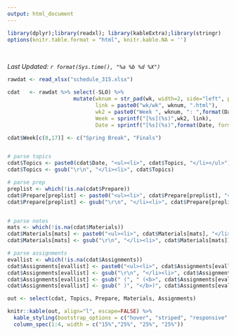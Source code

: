 ```yaml
---
output: html_document
---
```

```r
library(dplyr);library(readxl); library(kableExtra);library(stringr)
options(knitr.table.format = "html", knitr.kable.NA = '') 
```
<br>

_Last Updated: `r format(Sys.time(), "%a %b %d %X")` _
<br>
```r
rawdat <- read_xlsx("schedule_315.xlsx")

cdat   <- rawdat %>% select(-SLO) %>% 
                     mutate(wknum = str_pad(wk, width=2, side="left", pad="0"),
                            link = paste0("wk/wk", wknum, ".html"), 
                            wk2 = paste0("Week ", wknum, ": ",format(Date, format="%b %d")), 
                            Week = sprintf("[%s](%s)",wk2, link), 
                            Date = sprintf("[%s](%s)",format(Date, format="%b %d"), link))

cdat$Week[c(8,17)] <- c("Spring Break", "Finals")


# parse topics
cdat$Topics <- paste0(cdat$Date, "<ul><li>", cdat$Topics, "</li></ul>")
cdat$Topics <- gsub("\r\n", "</li><li>", cdat$Topics)

# parse prep
preplist <- which(!is.na(cdat$Prepare))
cdat$Prepare[preplist] <- paste0("<ul><li>", cdat$Prepare[preplist], "</li></ul>")
cdat$Prepare[preplist] <- gsub("\r\n", "</li><li>", cdat$Prepare[preplist])


# parse notes
mats <- which(!is.na(cdat$Materials))
cdat$Materials[mats] <- paste0("<ul><li>", cdat$Materials[mats], "</li></ul>")
cdat$Materials[mats] <- gsub("\r\n", "</li><li>", cdat$Materials[mats])

# parse assignments
evallist <- which(!is.na(cdat$Assignments))
cdat$Assignments[evallist] <- paste0("<ul><li>", cdat$Assignments[evallist], "</li></ul>")
cdat$Assignments[evallist] <- gsub("\r\n", "</li><li>", cdat$Assignments[evallist])
cdat$Assignments[evallist] <- gsub(" (", " (<b>", cdat$Assignments[evallist], fixed=TRUE)
cdat$Assignments[evallist] <- gsub(" )", "</b>)", cdat$Assignments[evallist], fixed=TRUE)

```

```r
out <- select(cdat, Topics, Prepare, Materials, Assignments)

knitr::kable(out, align="l", escape=FALSE) %>% 
  kable_styling(bootstrap_options = c("hover", "striped", "responsive", "bordered")) %>% 
  column_spec(1:4, width = c("15%","25%", "25%", "25%"))
```

